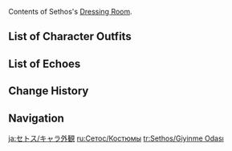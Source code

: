 {{CharacterTabs}}
Contents of Sethos's [[Dressing Room]].

==List of Character Outfits==
{{Outfits by Category Table|Sethos Outfits|nocharacter=1}}

==List of Echoes==
{{Echoes by Category Table|Sethos Echoes|nocharacter=1}}

==Change History==
{{Change History|4.7}}

==Navigation==
{{Character Navbox|Dressing Room}}

[[ja:セトス/キャラ外観]]
[[ru:Сетос/Костюмы]]
[[tr:Sethos/Giyinme Odası]]